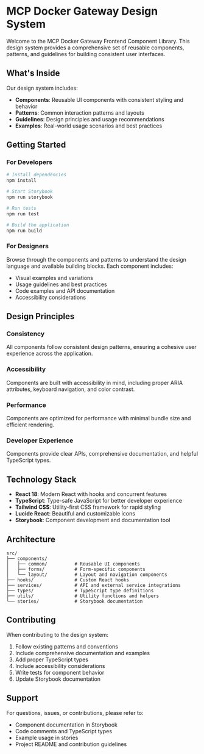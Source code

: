 
<Meta title="Introduction/Welcome" />

# MCP Docker Gateway Design System

Welcome to the MCP Docker Gateway Frontend Component Library. This design system provides a comprehensive set of reusable components, patterns, and guidelines for building consistent user interfaces.

## What's Inside

Our design system includes:

- **Components**: Reusable UI components with consistent styling and behavior
- **Patterns**: Common interaction patterns and layouts
- **Guidelines**: Design principles and usage recommendations
- **Examples**: Real-world usage scenarios and best practices

## Getting Started

### For Developers

```bash
# Install dependencies
npm install

# Start Storybook
npm run storybook

# Run tests
npm run test

# Build the application
npm run build
```

### For Designers

Browse through the components and patterns to understand the design language and available building blocks. Each component includes:

- Visual examples and variations
- Usage guidelines and best practices
- Code examples and API documentation
- Accessibility considerations

## Design Principles

### Consistency
All components follow consistent design patterns, ensuring a cohesive user experience across the application.

### Accessibility
Components are built with accessibility in mind, including proper ARIA attributes, keyboard navigation, and color contrast.

### Performance
Components are optimized for performance with minimal bundle size and efficient rendering.

### Developer Experience
Components provide clear APIs, comprehensive documentation, and helpful TypeScript types.

## Technology Stack

- **React 18**: Modern React with hooks and concurrent features
- **TypeScript**: Type-safe JavaScript for better developer experience
- **Tailwind CSS**: Utility-first CSS framework for rapid styling
- **Lucide React**: Beautiful and customizable icons
- **Storybook**: Component development and documentation tool

## Architecture

```
src/
├── components/
│   ├── common/          # Reusable UI components
│   ├── forms/           # Form-specific components
│   └── layout/          # Layout and navigation components
├── hooks/               # Custom React hooks
├── services/            # API and external service integrations
├── types/               # TypeScript type definitions
├── utils/               # Utility functions and helpers
└── stories/             # Storybook documentation
```

## Contributing

When contributing to the design system:

1. Follow existing patterns and conventions
2. Include comprehensive documentation and examples
3. Add proper TypeScript types
4. Include accessibility considerations
5. Write tests for component behavior
6. Update Storybook documentation

## Support

For questions, issues, or contributions, please refer to:

- Component documentation in Storybook
- Code comments and TypeScript types
- Example usage in stories
- Project README and contribution guidelines